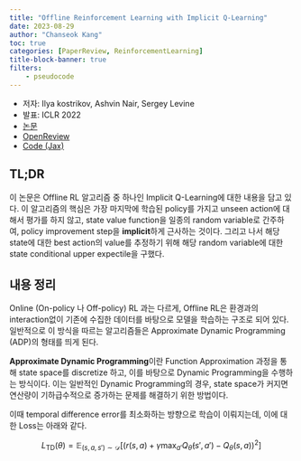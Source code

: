 ```yaml
---
title: "Offline Reinforcement Learning with Implicit Q-Learning"
date: 2023-08-29
author: "Chanseok Kang"
toc: true 
categories: [PaperReview, ReinforcementLearning]
title-block-banner: true
filters:
    - pseudocode
---
```


- 저자: Ilya kostrikov, Ashvin Nair, Sergey Levine
- 발표: ICLR 2022
- [논문](https://openreview.net/pdf?id=68n2s9ZJWF8)
- [OpenReview](https://openreview.net/forum?id=68n2s9ZJWF8)
- [Code (Jax)](https://github.com/ikostrikov/implicit_q_learning)

## TL;DR

이 논문은 Offline RL 알고리즘 중 하나인 Implicit Q-Learning에 대한 내용을 담고 있다. 이 알고리즘의 핵심은 가장 마지막에 학습된 policy를 가지고 unseen action에 대해서 평가를 하지 않고, state value function을 일종의 random variable로 간주하여, policy improvement step을 **implicit**하게 근사하는 것이다. 그리고 나서 해당 state에 대한 best action의 value를 추정하기 위해 해당 random variable에 대한 state conditional upper expectile을 구했다. 

## 내용 정리

Online (On-policy 나 Off-policy) RL 과는 다르게, Offline RL은 환경과의 interaction없이 기존에 수집한 데이터를 바탕으로 모델을 학습하는 구조로 되어 있다. 일반적으로 이 방식을 따르는 알고리즘들은 Approximate Dynamic Programming (ADP)의 형태를 띄게 된다.

::: {.callout-note}
**Approximate Dynamic Programming**이란 Function Approximation 과정을 통해 state space를 discretize 하고, 이를 바탕으로 Dynamic Programming을 수행하는 방식이다. 이는 일반적인 Dynamic Programming의 경우, state space가 커지면 연산량이 기하급수적으로 증가하는 문제를 해결하기 위한 방법이다.
:::

이때 temporal difference error를 최소화하는 방향으로 학습이 이뤄지는데, 이에 대한 Loss는 아래와 같다.

$$ L_{\text{TD}}(\theta) = \mathbb{E}_{(s, a, s') \sim \mathcal{D}} [(r(s, a) + \gamma \max_{a'} Q_{\hat{\theta}}(s', a') - Q_{\theta}(s, a))^2] $$

